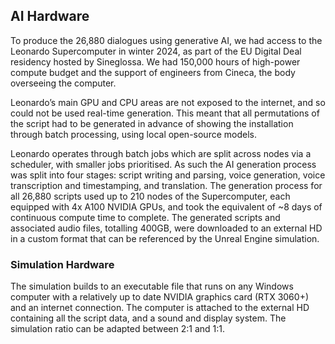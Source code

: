 
## AI Hardware
To produce the 26,880 dialogues using generative AI, we had access to the Leonardo Supercomputer in winter 2024, as part of the EU Digital Deal residency hosted by Sineglossa. We had 150,000 hours of high-power compute budget and the support of engineers from Cineca, the body overseeing the computer. 

Leonardo’s main GPU and CPU areas are not exposed to the internet, and so could not be used real-time generation. This meant that all permutations of the script had to be generated in advance of showing the installation through batch processing, using local open-source models.

<Fig
    src="hardware-leonardo.jpg"
    width={1232}
    height={1568}
/>

Leonardo operates through batch jobs which are split across nodes via a scheduler, with smaller jobs prioritised. As such the AI generation process was split into four stages: script writing and parsing, voice generation, voice transcription and timestamping, and translation. The generation process for all 26,880 scripts used up to 210 nodes of the Supercomputer, each equipped with 4x A100 NVIDIA GPUs, and took the equivalent of ~8 days of continuous compute time to complete. The generated scripts and associated audio files, totalling 400GB, were downloaded to an external HD in a custom format that can be referenced by the Unreal Engine simulation.

### Simulation Hardware

The simulation builds to an executable file that runs on any Windows computer with a relatively up to date NVIDIA graphics card (RTX 3060+) and an internet connection. The computer is attached to the external HD containing all the script data, and a sound and display system. The simulation ratio can be adapted between 2:1 and 1:1.